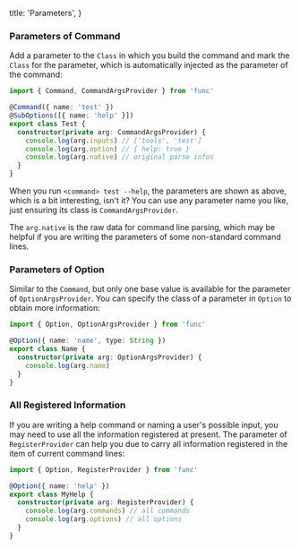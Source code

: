 
  title: 'Parameters',
}

### Parameters of Command

Add a parameter to the `Class` in which you build the command and mark the `Class` for the parameter,
which is automatically injected as the parameter of the command:

```ts
import { Command, CommandArgsProvider } from 'func'

@Command({ name: 'test' })
@SubOptions([{ name: 'help' }])
export class Test {
  constructor(private arg: CommandArgsProvider) {
    console.log(arg.inputs) // ['tools', 'test']
    console.log(arg.option) // { help: true }
    console.log(arg.native) // original parse infos
  }
}
```

When you run `<command> test --help`, the parameters are shown as above, which is a bit interesting, isn't it?
You can use any parameter name you like, just ensuring its class is `CommandArgsProvider`.

The `arg.native` is the raw data for command line parsing, which may be helpful if you are writing the parameters of some non-standard command lines.

<Spacer y={3} />

### Parameters of Option

Similar to the `Command`, but only one base value is available for the parameter of `OptionArgsProvider`.
You can specify the class of a parameter in `Option` to obtain more information:

```ts
import { Option, OptionArgsProvider } from 'func'

@Option({ name: 'name', type: String })
export class Name {
  constructor(private arg: OptionArgsProvider) {
    console.log(arg.name)
  }
}
```

<Spacer y={3} />

### All Registered Information

If you are writing a help command or naming a user's possible input, you may need to use all the information registered at present.
The parameter of `RegisterProvider` can help you due to carry all information registered in the item of current command lines:

```ts
import { Option, RegisterProvider } from 'func'

@Option({ name: 'help' })
export class MyHelp {
  constructor(private arg: RegisterProvider) {
    console.log(arg.commands) // all commands
    console.log(arg.options) // all options
  }
}
```

